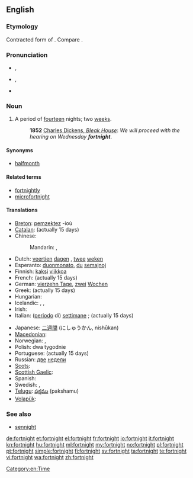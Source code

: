 ==English==
{{was wotd|2009|February|6}}
{{wikipedia}}

===Etymology===
Contracted form of {{etyl|ang}} {{term|feowertyne|fēowertȳne|fourteen}} {{term|niht||nights}}.  Compare {{term|sennight}}.

===Pronunciation===
* {{a|UK}} {{IPA|/ˈfɔːt.naɪt/}}, {{SAMPA|/"fO:t.naIt/}}
* {{a|US}} {{IPA|/ˈfɔɹt.naɪt/}}, {{SAMPA|/"fOrt.naIt/}}
* {{audio|en-us-fortnight.ogg|Audio (US)}}

===Noun===
{{en-noun}}

# A period of [[fourteen]] nights; two [[week]]s.
#: '''1852''' [http://www.gutenberg.org/dirs/etext97/blkhs12.txt Charles Dickens, ''Bleak House'']: ''We will proceed with the hearing on Wednesday '''fortnight'''''.

====Synonyms====
* {{sense|two weeks}} [[halfmonth]]

====Related terms====
* [[fortnightly]]
* [[microfortnight]]

====Translations====
{{trans-top|period of two weeks}}
* [[Breton]]: [[pemzektez]] {{m|p}} -ioù
* [[Catalan]]: {{t-|ca|quinzena|f}} (actually 15 days)
* Chinese:
*: Mandarin: {{t|cmn|两周|sc=Hani}}, {{t|cmn|兩周|tr=liǎngzhōu|sc=Hani}}
* Dutch: [[veertien]] [[dagen]] {{p}},  [[twee]] [[weken]] {{p}}
* Esperanto: [[duonmonato]], [[du]] [[semajno]]j
* Finnish: [[kaksi]] [[viikko]]a
* French: {{t+|fr|quinzaine|f}} (actually 15 days)
* German: [[vierzehn Tage]], [[zwei]] [[Wochen]]
* Greek: {{t+|el|δεκαπενθήμερο|n}} (actually 15 days)
* Hungarian: {{t|hu|két hét}}
* Icelandic: {{t-|is|tvær vikur|f|p}}, {{t-|is|hálfur mánuður|m}}, {{t-|is|fjórtán dagar|m|p}}
* Irish: {{t-|ga|coicís|f|xs=Irish}}
* Italian: ([[periodo]] di) {{l|it|due}} [[settimana|settimane]] ; {{t-|it|quindicina|f}} (actually 15 days)
{{trans-mid}}
* Japanese: [[二週間]] (にしゅうかん, nishūkan)
* [[Macedonian]]: {{t|mk|полумесечие|n|tr=polumeséčie}}
* Norwegian: {{t|no|to uker|p}}, {{t|no|fjorten dager}}
* Polish: dwa tygodnie {{m|p}}
* Portuguese: {{t+|pt|quinzena|f}} (actually 15 days)
* Russian: [[два|две]] [[неделя|недели]]
* [[Scots]]: {{tø|sco|fortnicht|xs=Scots}}
* [[Scottish Gaelic]]: {{t-|gd|cola-deug|m|xs=Scottish Gaelic}}
* Spanish: {{t+|es|quincena|f|p}} {{gloss|actually 15 days}}
* Swedish: {{t|sv|två veckor|p}}, {{t|sv|fjorton dagar}}
* [[Telugu]]: [[పక్షము]] (pakshamu)
* [[Volapük]]: {{t|vo|telvig}}
{{trans-bottom}}

===See also===
* [[sennight]]

[[Category:en:Time]]

[[de:fortnight]]
[[et:fortnight]]
[[el:fortnight]]
[[fr:fortnight]]
[[io:fortnight]]
[[it:fortnight]]
[[kn:fortnight]]
[[hu:fortnight]]
[[ml:fortnight]]
[[my:fortnight]]
[[no:fortnight]]
[[pl:fortnight]]
[[pt:fortnight]]
[[simple:fortnight]]
[[fi:fortnight]]
[[sv:fortnight]]
[[ta:fortnight]]
[[te:fortnight]]
[[vi:fortnight]]
[[wa:fortnight]]
[[zh:fortnight]]